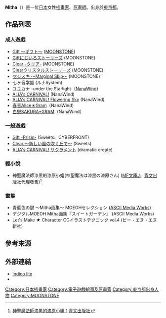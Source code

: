 {{Infobox ACG creator
|name=Mitha
|image=
|size=
|caption=
|job=原畫師／插畫家
|job2=
|romaji=
|real_name=
|other_name=
|nickname=
|foreign_name=みさ
|english_name=
|sex=女性
|nationality={{JPN}}
|birth_name=
|birth_date=
|birth_place=
|death_date=
|death_place=
|origin_place=[[東京都|東京都]]
|residence=
|languages=
|height=
|weight=
|blood_type=
|spouse=
|parents=
|relatives=
|doujin_circle =Indico lite
|subordinate=NanaWind
|website=[http://indico.rdy.jp/ Indico lite]
|educate=
|past=
|work=
*[[Gift_(遊戲)|Gift 〜ギフト〜]]
*[[Clear_(遊戲)|Clear -クリア-]]
*[[ALIA's_CARNIVAL!|ALIA's CARNIVAL!]]
|award=
}}

'''Mitha'''（{{bd||10月24日|||}}）是一位[[日本|日本]]女性[[插畫家|插畫家]]、[[原畫師|原畫師]]。出身於[[東京都|東京都]]。

==作品列表==
===成人遊戲===
*[[Gift_(遊戲)|Gift 〜ギフト〜]] ([[MOONSTONE|MOONSTONE]])
*[[Gift_(遊戲)|Giftにじいろストーリーズ]] (MOONSTONE)
*[[Clear_(遊戲)|Clear -クリア-]] (MOONSTONE)
*[[Clear_(遊戲)|Clearクリスタルストーリーズ]] (MOONSTONE)
*[[マジスキ_〜Marginal_Skip〜|マジスキ 〜Marginal Skip〜]] (MOONSTONE)
*七ヶ音学園 (ルナSystem)
*ユユカナ -under the Starlight- ([[NanaWind|NanaWind]])
*[[ALIA's_CARNIVAL!|ALIA's CARNIVAL!]] (NanaWind)
*[[ALIA's_CARNIVAL!|ALIA's CARNIVAL! Flowering Sky]] (NanaWind)
*[[春音Alice＊Gram|春音Alice＊Gram]]（NanaWind）
*[[白戀SAKURA*GRAM|白戀SAKURA*GRAM]]（NanaWind）

===一般遊戲===
*[[Gift_(遊戲)|Gift -Prism-]] (Sweets、CYBERFRONT)
*[[Clear_(遊戲)|Clear 〜新しい風の吹く丘で〜]] (Sweets)
*[[ALIA's_CARNIVAL!|ALIA's CARNIVAL! サクラメント]] (dramatic create)

===輕小說===
*神聖魔法師漆黑的漆原小姐(神聖魔法は漆黒の漆原さん) ([[MF文庫J|MF文庫J]]，[[青文出版社|青文出版社]]代理發售)<ref>[http://www.ching-win.com.tw/?sinfo=detail&b_unit=6435&template=novels 神聖魔法師漆黑的漆原小姐 1] {{Wayback|url=http://www.ching-win.com.tw/?sinfo=detail&b_unit=6435&template=novels |date=20150724073846 }}[[青文出版社|青文出版社]]</ref>

===畫集===
*青藍色の鍵 ～Mitha画集～ MOEOHセレクション ([[ASCII_Media_Works|ASCII Media Works]])
*デジタルMOEOH Mitha画集『スイートガーデン』 (ASCII Media Works)
*Let's Make ★ Character CGイラストテクニック vol.4 (ビー・エヌ・エヌ新社)

==參考來源==
{{Reflist}}

==外部連結==
* [http://indico.rdy.jp/ Indico lite] {{Wayback|url=http://indico.rdy.jp/ |date=20201101021113 }}{{ja}}
* {{Twitter|usa_mitha|Mitha}}{{ja}}

[[Category:日本插畫家|Category:日本插畫家]]
[[Category:電子遊戲繪圖及原畫家|Category:電子遊戲繪圖及原畫家]]
[[Category:東京都出身人物|Category:東京都出身人物]]
[[Category:MOONSTONE|Category:MOONSTONE]]
